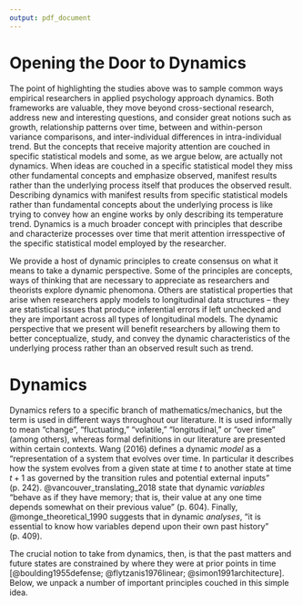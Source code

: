 ```yaml
---
output: pdf_document
---
```


# Opening the Door to Dynamics

The point of highlighting the studies above was to sample common ways empirical researchers in applied psychology approach dynamics. Both frameworks are valuable, they move beyond cross-sectional research, address new and interesting questions, and consider great notions such as growth, relationship patterns over time, between and within-person variance comparisons, and inter-individual differences in intra-individual trend. But the concepts that receive majority attention are couched in specific statistical models and some, as we argue below, are actually not dynamics. When ideas are couched in a specific statistical model they miss other fundamental concepts and emphasize observed, manifest results rather than the underlying process itself that produces the observed result. Describing dynamics with manifest results from specific statistical models rather than fundamental concepts about the underlying process is like trying to convey how an engine works by only describing its temperature trend. Dynamics is a much broader concept with principles that describe and characterize processes over time that merit attention irresspective of the specific statistical model employed by the researcher. 

We provide a host of dynamic principles to create consensus on what it means to take a dynamic perspective. Some of the principles are concepts, ways of thinking that are necessary to appreciate as researchers and theorists explore dynamic phenomona. Others are statistical properties that arise when researchers apply models to longitudinal data structures -- they are statistical issues that produce inferential errors if left unchecked and they are important across all types of longitudinal models. The dynamic perspective that we present will benefit researchers by allowing them to better conceptualize, study, and convey the dynamic characteristics of the underlying process rather than an observed result such as trend. 

# Dynamics

Dynamics refers to a specific branch of mathematics/mechanics, but the term is used in different ways throughout our literature. It is used informally to mean "change", "fluctuating," "volatile," "longitudinal," or "over time" (among others), whereas formal definitions in our literature are presented within certain contexts. Wang (2016) defines a dynamic *model* as a "representation of a system that evolves over time. In particular it describes how the system evolves from a given state at time *t* to another state at time $t + 1$ as governed by the transition rules and potential external inputs" (p. 242). @vancouver_translating_2018 state that dynamic *variables* "behave as if they have memory; that is, their value at any one time depends somewhat on their previous value" (p. 604). Finally, @monge_theoretical_1990 suggests that in dynamic *analyses*, "it is essential to know how variables depend upon their own past history" (p. 409). 

The crucial notion to take from dynamics, then, is that the past matters and future states are constrained by where they were at prior points in time [@boulding1955defense; @flytzanis1976linear; @simon1991architecture]. Below, we unpack a number of important principles couched in this simple idea.
